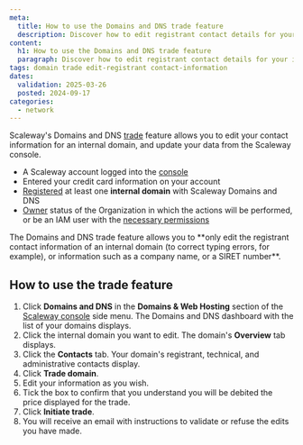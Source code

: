 ```yaml
---
meta:
  title: How to use the Domains and DNS trade feature
  description: Discover how to edit registrant contact details for your internal domain using Scaleway's Domains and DNS trade feature.
content:
  h1: How to use the Domains and DNS trade feature
  paragraph: Discover how to edit registrant contact details for your internal domain using Scaleway's Domains and DNS trade feature.
tags: domain trade edit-registrant contact-information
dates:
  validation: 2025-03-26
  posted: 2024-09-17
categories:
  - network
---
```


Scaleway's Domains and DNS [trade](/domains-and-dns/concepts/#trade) feature allows you to edit your contact information for an internal domain, and update your data from the Scaleway console.



<Macro id="requirements" />

  - A Scaleway account logged into the [console](https://console.scaleway.com)
  - Entered your credit card information on your account
  - [Registered](/domains-and-dns/how-to/register-internal-domain/) at least one **internal domain** with Scaleway Domains and DNS
  - [Owner](/iam/concepts/#owner) status of the Organization in which the actions will be performed, or be an IAM user with the [necessary permissions](/iam/concepts/#permission)

<Message type="important">
 The Domains and DNS trade feature allows you to **only edit the registrant contact information of an internal domain (to correct typing errors, for example), or information such as a company name, or a SIRET number**.
</Message>

## How to use the trade feature

1. Click **Domains and DNS** in the **Domains & Web Hosting** section of the [Scaleway console](https://console.scaleway.com) side menu. The Domains and DNS dashboard with the list of your domains displays.
2. Click the internal domain you want to edit. The domain's **Overview** tab displays.
3. Click the **Contacts** tab. Your domain's registrant, technical, and administrative contacts display.
4. Click **Trade domain**.
5. Edit your information as you wish.
6. Tick the box to confirm that you understand you will be debited the price displayed for the trade.
7. Click **Initiate trade**.
8. You will receive an email with instructions to validate or refuse the edits you have made.

